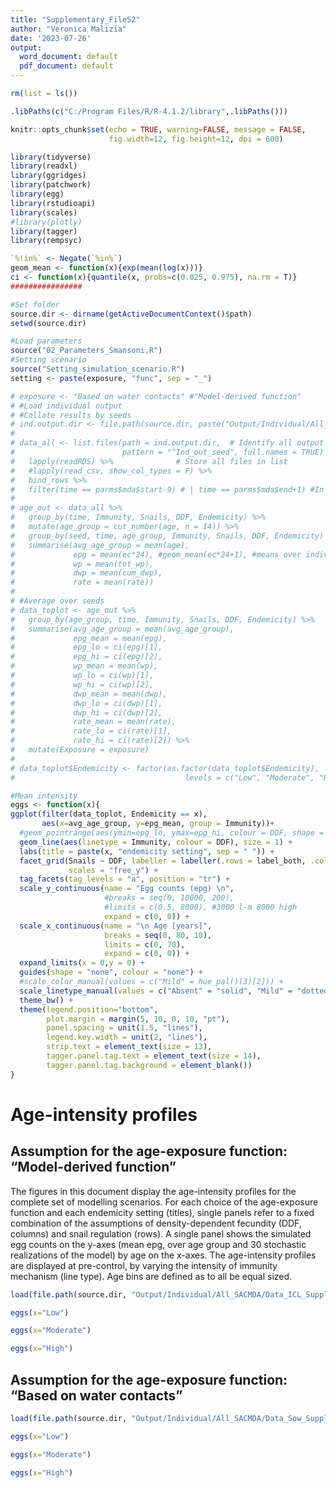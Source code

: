 ```yaml
---
title: "Supplementary_FileS2"
author: "Veronica Malizia"
date: '2023-07-26'
output:
  word_document: default
  pdf_document: default
---
```


```r
rm(list = ls())

.libPaths(c("C:/Program Files/R/R-4.1.2/library",.libPaths()))

knitr::opts_chunk$set(echo = TRUE, warning=FALSE, message = FALSE,
                      fig.width=12, fig.height=12, dpi = 600)
```

```r

library(tidyverse)
library(readxl)
library(ggridges)
library(patchwork)
library(egg)
library(rstudioapi)
library(scales)
#library(plotly)
library(tagger)
library(rempsyc)

`%!in%` <- Negate(`%in%`)
geom_mean <- function(x){exp(mean(log(x)))}
ci <- function(x){quantile(x, probs=c(0.025, 0.975), na.rm = T)}
################

#Set folder
source.dir <- dirname(getActiveDocumentContext()$path)
setwd(source.dir)

#Load parameters
source("02_Parameters_Smansoni.R")
#Setting scenario
source("Setting_simulation_scenario.R")
setting <- paste(exposure, "func", sep = "_")

```

```r

# exposure <- "Based on water contacts" #"Model-derived function" 
# #Load individual output
# #Collate results by seeds
# ind.output.dir <- file.path(source.dir, paste("Output/Individual/All_SACMDA/", setting, sep = ""))
# 
# data_all <- list.files(path = ind.output.dir,  # Identify all output CSV files
#                        pattern = "^Ind_out_seed", full.names = TRUE) %>%
#   lapply(readRDS) %>%              # Store all files in list
#   #lapply(read_csv, show_col_types = F) %>%
#   bind_rows %>%
#   filter(time == parms$mda$start-9) # | time == parms$mda$end+1) #In the individual output, time is already in years
# 
# age_out <- data_all %>%
#   group_by(time, Immunity, Snails, DDF, Endemicity) %>%
#   mutate(age_group = cut_number(age, n = 14)) %>%
#   group_by(seed, time, age_group, Immunity, Snails, DDF, Endemicity) %>% #sex not for now
#   summarise(avg_age_group = mean(age),
#             epg = mean(ec*24), #geom_mean(ec*24+1), #means over individuals of that age group
#             wp = mean(tot_wp),
#             dwp = mean(cum_dwp),
#             rate = mean(rate))
# 
# #Average over seeds
# data_toplot <- age_out %>%
#   group_by(age_group, time, Immunity, Snails, DDF, Endemicity) %>%
#   summarise(avg_age_group = mean(avg_age_group),
#             epg_mean = mean(epg),
#             epg_lo = ci(epg)[1],
#             epg_hi = ci(epg)[2],
#             wp_mean = mean(wp),
#             wp_lo = ci(wp)[1],
#             wp_hi = ci(wp)[2],
#             dwp_mean = mean(dwp),
#             dwp_lo = ci(dwp)[1],
#             dwp_hi = ci(dwp)[2],
#             rate_mean = mean(rate),
#             rate_lo = ci(rate)[1],
#             rate_hi = ci(rate)[2]) %>%
#   mutate(Exposure = exposure)
# 
# data_toplot$Endemicity <- factor(as.factor(data_toplot$Endemicity),
#                                      levels = c("Low", "Moderate", "High"))
```

```r
#Mean intensity
eggs <- function(x){
ggplot(filter(data_toplot, Endemicity == x),
       aes(x=avg_age_group, y=epg_mean, group = Immunity))+
  #geom_pointrange(aes(ymin=epg_lo, ymax=epg_hi, colour = DDF, shape = Immunity)) +
  geom_line(aes(linetype = Immunity, colour = DDF), size = 1) +
  labs(title = paste(x, "endemicity setting", sep = " ")) +
  facet_grid(Snails ~ DDF, labeller = labeller(.rows = label_both, .cols = label_both), 
             scales = "free_y") + 
  tag_facets(tag_levels = "a", position = "tr") +
  scale_y_continuous(name = "Egg counts (epg) \n",
                     #breaks = seq(0, 10000, 200),
                     #limits = c(0.5, 8000), #3000 l-m 8000 high
                     expand = c(0, 0)) +
  scale_x_continuous(name = "\n Age [years]",
                     breaks = seq(0, 80, 10),
                     limits = c(0, 70),
                     expand = c(0, 0)) +
  expand_limits(x = 0,y = 0) +
  guides(shape = "none", colour = "none") +
  #scale_color_manual(values = c("Mild" = hue_pal()(3)[2])) +
  scale_linetype_manual(values = c("Absent" = "solid", "Mild" = "dotted", "Strong" = "dashed")) +
  theme_bw() +
  theme(legend.position="bottom",
        plot.margin = margin(5, 10, 0, 10, "pt"),
        panel.spacing = unit(1.5, "lines"),
        legend.key.width = unit(2, "lines"),
        strip.text = element_text(size = 13),
        tagger.panel.tag.text = element_text(size = 14),
        tagger.panel.tag.background = element_blank())
}
```

# Age-intensity profiles

## Assumption for the age-exposure function: "Model-derived function"

The figures in this document display the age-intensity profiles for the complete set of modelling scenarios. For each choice of the age-exposure function and each endemicity setting (titles), single panels refer to a fixed combination of the assumptions of density-dependent fecundity (DDF, columns) and snail regulation (rows). A single panel shows the simulated egg counts on the y-axes (mean epg, over age group and 30 stochastic realizations of the model) by age on the x-axes. The age-intensity profiles are displayed at pre-control, by varying the intensity of immunity mechanism (line type). Age bins are defined as to all be equal sized. 

```r
load(file.path(source.dir, "Output/Individual/All_SACMDA/Data_ICL_SupplFig1.RData"))

eggs(x="Low")

eggs(x="Moderate")

eggs(x="High")
```

## Assumption for the age-exposure function: "Based on water contacts"

```r
load(file.path(source.dir, "Output/Individual/All_SACMDA/Data_Sow_SupplFig1.RData"))

eggs(x="Low")

eggs(x="Moderate")

eggs(x="High")
```
